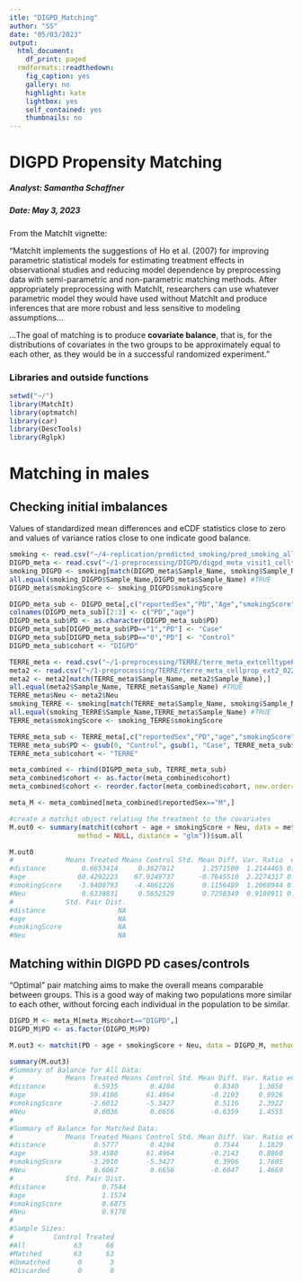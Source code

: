```yaml
---
itle: "DIGPD_Matching"
author: "SS"
date: "05/03/2023"
output:
  html_document:
    df_print: paged
  rmdformats::readthedown:
    fig_caption: yes
    gallery: no
    highlight: kate
    lightbox: yes
    self_contained: yes
    thumbnails: no
---
```

DIGPD Propensity Matching
===============================================================

##### Analyst: Samantha Schaffner
##### Date: May 3, 2023

From the MatchIt vignette:

"MatchIt implements the suggestions of Ho et al. (2007) for improving parametric statistical models for estimating treatment effects in observational studies and reducing model dependence by preprocessing data with semi-parametric and non-parametric matching methods. After appropriately preprocessing with MatchIt, researchers can use whatever parametric model they would have used without MatchIt and produce inferences that are more robust and less sensitive to modeling assumptions...

...The goal of matching is to produce **covariate balance**, that is, for the distributions of covariates in the two groups to be approximately equal to each other, as they would be in a successful randomized experiment."

### Libraries and outside functions
```r
setwd("~/")
library(MatchIt)
library(optmatch)
library(car)
library(DescTools)
library(Rglpk)
```

# Matching in males

## Checking initial imbalances

Values of standardized mean differences and eCDF statistics close to zero and values of variance ratios close to one indicate good balance.

```r
smoking <- read.csv("~/4-replication/predicted_smoking/pred_smoking_all_cohorts.csv")
DIGPD_meta <- read.csv("~/1-preprocessing/DIGPD/digpd_meta_visit1_celltypePCs_ancestryPCs_nomut.csv")
smoking_DIGPD <- smoking[match(DIGPD_meta$Sample_Name, smoking$Sample_Name),]
all.equal(smoking_DIGPD$Sample_Name,DIGPD_meta$Sample_Name) #TRUE
DIGPD_meta$smokingScore <- smoking_DIGPD$smokingScore

DIGPD_meta_sub <- DIGPD_meta[,c("reportedSex","PD","Age","smokingScore","Neu","Sample_Name")]
colnames(DIGPD_meta_sub)[2:3] <- c("PD","age")
DIGPD_meta_sub$PD <- as.character(DIGPD_meta_sub$PD)
DIGPD_meta_sub[DIGPD_meta_sub$PD=="1","PD"] <- "Case"
DIGPD_meta_sub[DIGPD_meta_sub$PD=="0","PD"] <- "Control"
DIGPD_meta_sub$cohort <- "DIGPD"

TERRE_meta <- read.csv("~/1-preprocessing/TERRE/terre_meta_extcelltypePCs2_ancestryPCs_complete.csv") #includes individuals with matched genotype only, includes extended cell types estimation only
meta2 <- read.csv("~/1-preprocessing/TERRE/terre_meta_cellprop_ext2_02272023.csv") #includes individuals without genotype, and 6-cell type reference estimations (want to use the latter estimation for matching with other cohorts so the reference is consistent)
meta2 <- meta2[match(TERRE_meta$Sample_Name, meta2$Sample_Name),]
all.equal(meta2$Sample_Name, TERRE_meta$Sample_Name) #TRUE
TERRE_meta$Neu <- meta2$Neu
smoking_TERRE <- smoking[match(TERRE_meta$Sample_Name, smoking$Sample_Name),]
all.equal(smoking_TERRE$Sample_Name,TERRE_meta$Sample_Name) #TRUE
TERRE_meta$smokingScore <- smoking_TERRE$smokingScore

TERRE_meta_sub <- TERRE_meta[,c("reportedSex","PD","age","smokingScore","Neu","Sample_Name")]
TERRE_meta_sub$PD <- gsub(0, "Control", gsub(1, "Case", TERRE_meta_sub$PD))
TERRE_meta_sub$cohort <- "TERRE"

meta_combined <- rbind(DIGPD_meta_sub, TERRE_meta_sub)
meta_combined$cohort <- as.factor(meta_combined$cohort)
meta_combined$cohort <- reorder.factor(meta_combined$cohort, new.order=c("TERRE","DIGPD"))

meta_M <- meta_combined[meta_combined$reportedSex=="M",]

#create a matchit object relating the treatment to the covariates
M.out0 <- summary(matchit(cohort ~ age + smokingScore + Neu, data = meta_M,
                 method = NULL, distance = "glm"))$sum.all

M.out0
#             Means Treated Means Control Std. Mean Diff. Var. Ratio  eCDF Mean  eCDF Max
#distance         0.6653414     0.3627812       1.2571500  1.2144465 0.31571233 0.5185981
#age             60.4292223    67.9249737      -0.7645510  2.2274317 0.24322930 0.4164550
#smokingScore    -3.9400793    -4.4861226       0.1156489  1.2068944 0.03771426 0.1037066
#Neu              0.6338831     0.5652529       0.7258349  0.9188911 0.19168658 0.3040844
#             Std. Pair Dist.
#distance                  NA
#age                       NA
#smokingScore              NA
#Neu                       NA
```


## Matching within DIGPD PD cases/controls

"Optimal" pair matching aims to make the overall means comparable between groups. This is a good way of making two populations more similar to each other, without forcing each individual in the population to be similar.
```r
DIGPD_M <- meta_M[meta_M$cohort=="DIGPD",]
DIGPD_M$PD <- as.factor(DIGPD_M$PD)

M.out3 <- matchit(PD ~ age + smokingScore + Neu, data = DIGPD_M, method = "optimal", distance = "glm", link="probit")

summary(M.out3)
#Summary of Balance for All Data:
#             Means Treated Means Control Std. Mean Diff. Var. Ratio eCDF Mean eCDF Max
#distance            0.5935        0.4284          0.8340     1.3058    0.2350   0.4632
#age                59.4106       61.4964         -0.2193     0.8926    0.0516   0.1400
#smokingScore       -2.6012       -5.3427          0.5116     2.3922    0.1525   0.2850
#Neu                 0.6036        0.6656         -0.6359     1.4555    0.1890   0.3730
#
#Summary of Balance for Matched Data:
#             Means Treated Means Control Std. Mean Diff. Var. Ratio eCDF Mean eCDF Max
#distance            0.5777        0.4284          0.7544     1.1829    0.2172   0.4444
#age                59.4580       61.4964         -0.2143     0.8860    0.0519   0.1429
#smokingScore       -3.2010       -5.3427          0.3996     1.7605    0.1336   0.2698
#Neu                 0.6067        0.6656         -0.6047     1.4669    0.1796   0.3492
#             Std. Pair Dist.
#distance              0.7544
#age                   1.1574
#smokingScore          0.6875
#Neu                   0.9178
#
#Sample Sizes:
#          Control Treated
#All            63      66
#Matched        63      63
#Unmatched       0       3
#Discarded       0       0
```
